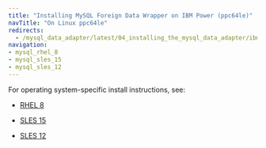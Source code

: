 ```yaml
---
title: "Installing MySQL Foreign Data Wrapper on IBM Power (ppc64le)"
navTitle: "On Linux ppc64le"
redirects:
  - /mysql_data_adapter/latest/04_installing_the_mysql_data_adapter/ibm_power_ppc64le/
navigation:
- mysql_rhel_8
- mysql_sles_15
- mysql_sles_12
---
```


For operating system-specific install instructions, see:

  - [RHEL 8](mysql_rhel_8)

  - [SLES 15](mysql_sles_15)
  - [SLES 12](mysql_sles_12)
